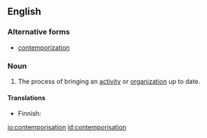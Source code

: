 ==English==

===Alternative forms===
* [[contemporization]]

===Noun===
{{en-noun}}

# The process of bringing an [[activity]] or [[organization]] up to date.

====Translations====
{{trans-top|bringing something up to date}}
* Finnish: {{t|fi|nykyaikaistaminen}}
{{trans-mid}}
{{trans-bottom}}

[[io:contemporisation]]
[[id:contemporisation]]